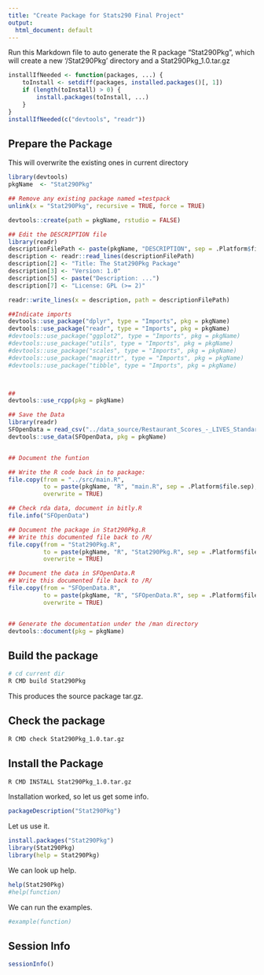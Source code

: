 ```yaml
---
title: "Create Package for Stats290 Final Project"
output:
  html_document: default
---
```


Run this Markdown file to auto generate the R package "Stat290Pkg", which will create a new '/Stat290Pkg' directory and a Stat290Pkg_1.0.tar.gz


```r
installIfNeeded <- function(packages, ...) {
    toInstall <- setdiff(packages, installed.packages()[, 1])
    if (length(toInstall) > 0) {
        install.packages(toInstall, ...)
    }
}
installIfNeeded(c("devtools", "readr"))
```


## Prepare the Package##

This will overwrite the existing ones in current directory

```r
library(devtools)
pkgName  <- "Stat290Pkg"

## Remove any existing package named =testpack
unlink(x = "Stat290Pkg", recursive = TRUE, force = TRUE)

devtools::create(path = pkgName, rstudio = FALSE)

## Edit the DESCRIPTION file
library(readr)
descriptionFilePath <- paste(pkgName, "DESCRIPTION", sep = .Platform$file.sep)
description <- readr::read_lines(descriptionFilePath)
description[2] <- "Title: The Stat290Pkg Package"
description[3] <- "Version: 1.0"
description[5] <- paste("Description: ...")
description[7] <- "License: GPL (>= 2)"

readr::write_lines(x = description, path = descriptionFilePath)

##Indicate imports
devtools::use_package("dplyr", type = "Imports", pkg = pkgName)
devtools::use_package("readr", type = "Imports", pkg = pkgName)
#devtools::use_package("ggplot2", type = "Imports", pkg = pkgName)
#devtools::use_package("utils", type = "Imports", pkg = pkgName)
#devtools::use_package("scales", type = "Imports", pkg = pkgName)
#devtools::use_package("magrittr", type = "Imports", pkg = pkgName)
#devtools::use_package("tibble", type = "Imports", pkg = pkgName)



##
devtools::use_rcpp(pkg = pkgName)

## Save the Data
library(readr)
SFOpenData = read_csv("../data_source/Restaurant_Scores_-_LIVES_Standard.csv")
devtools::use_data(SFOpenData, pkg = pkgName)


## Document the funtion

## Write the R code back in to package:
file.copy(from = "../src/main.R",
          to = paste(pkgName, "R", "main.R", sep = .Platform$file.sep),
          overwrite = TRUE)

## Check rda data, document in bitly.R
file.info("SFOpenData")

## Document the package in Stat290Pkg.R
## Write this documented file back to /R/
file.copy(from = "Stat290Pkg.R",
          to = paste(pkgName, "R", "Stat290Pkg.R", sep = .Platform$file.sep),
          overwrite = TRUE)

## Document the data in SFOpenData.R
## Write this documented file back to /R/
file.copy(from = "SFOpenData.R",
          to = paste(pkgName, "R", "SFOpenData.R", sep = .Platform$file.sep),
          overwrite = TRUE)


## Generate the documentation under the /man directory
devtools::document(pkg = pkgName)

```


## Build the package##

```bash
# cd current dir
R CMD build Stat290Pkg
```

This produces the source package tar.gz.


## Check the package##

```bash
R CMD check Stat290Pkg_1.0.tar.gz
```



## Install the Package##


```bash
R CMD INSTALL Stat290Pkg_1.0.tar.gz
```

Installation worked, so let us get some info.

```r
packageDescription("Stat290Pkg")
```

Let us use it.

```r
install.packages("Stat290Pkg")
library(Stat290Pkg)
library(help = Stat290Pkg)
```

We can look up help.

```r
help(Stat290Pkg)
#help(function)
```

We can run the examples.

```r
#example(function)
```


## Session Info
```r
sessionInfo()
```
